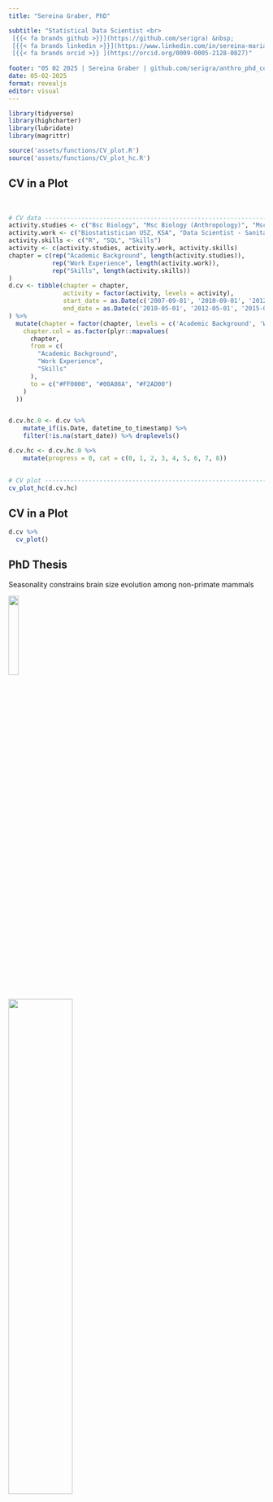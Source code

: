 ```yaml
---
title: "Sereina Graber, PhD"

subtitle: "Statistical Data Scientist <br>
 [{{< fa brands github >}}](https://github.com/serigra) &nbsp; 
 [{{< fa brands linkedin >}}](https://www.linkedin.com/in/sereina-maria-graber-078701bb/) &nbsp;  [{{< fa brands researchgate >}} ](https://www.researchgate.net/profile/Sereina-Graber) &nbsp;
 [{{< fa brands orcid >}} ](https://orcid.org/0009-0005-2128-0827)"
 
footer: "05 02 2025 | Sereina Graber | github.com/serigra/anthro_phd_course"
date: 05-02-2025
format: revealjs
editor: visual
---
```




```r
library(tidyverse)
library(highcharter)
library(lubridate)
library(magrittr)

source('assets/functions/CV_plot.R')
source('assets/functions/CV_plot_hc.R')
```



## CV in a Plot

<br>

```r

# CV data ----------------------------------------------------------------------
activity.studies <- c("Bsc Biology", "Msc Biology (Anthropology)", "Msc Biostatistics", "PhD Biology (Anthropology)", "Academic Background")
activity.work <- c("Biostatistician USZ, KSA", "Data Scientist - Sanitas", "Data Scientist - Helsana", "Work Experience")
activity.skills <- c("R", "SQL", "Skills")
activity <- c(activity.studies, activity.work, activity.skills)
chapter = c(rep("Academic Background", length(activity.studies)), 
            rep("Work Experience", length(activity.work)), 
            rep("Skills", length(activity.skills))
)
d.cv <- tibble(chapter = chapter,
               activity = factor(activity, levels = activity),
               start_date = as.Date(c('2007-09-01', '2010-09-01', '2012-09-01', '2013-08-01', NA, '2012-03-01', '2017-08-01', '2019-08-01', NA, '2010-09-01', '2017-08-01', NA), format = "%Y-%m-%d"),
               end_date = as.Date(c('2010-05-01', '2012-05-01', '2015-05-01', '2017-07-01', NA, '2016-07-01', '2019-07-01', '2024-12-01', NA, '2024-12-01', '2024-12-01', NA), format = "%Y-%m-%d")
) %>% 
  mutate(chapter = factor(chapter, levels = c('Academic Background', 'Work Experience', 'Skills')), 
    chapter.col = as.factor(plyr::mapvalues(
      chapter,
      from = c(
        "Academic Background",
        "Work Experience",
        "Skills"
      ),
      to = c("#FF0000", "#00A08A", "#F2AD00")
    )
  ))


d.cv.hc.0 <- d.cv %>% 
    mutate_if(is.Date, datetime_to_timestamp) %>% 
    filter(!is.na(start_date)) %>% droplevels() 

d.cv.hc <- d.cv.hc.0 %>% 
    mutate(progress = 0, cat = c(0, 1, 2, 3, 4, 5, 6, 7, 8)) 
    

# CV plot ----------------------------------------------------------------------
cv_plot_hc(d.cv.hc)
```




## CV in a Plot {visibility="hidden"}
```r
d.cv %>% 
  cv_plot()
```


## PhD Thesis

Seasonality constrains brain size evolution among non-primate mammals

::: {layout-ncol="2"}
![](assets/images/SG_museum.png){fig-align="left" width="20%"}

![](assets/images/Seasonality.png){fig-align="right" width="50%"}
:::




## PhD Thesis

Ecology is the Main Driver of Primate Brain Size Evolution

![](assets/images/Average_path_model.png){fig-align="right" width="80%"}



## PhD Thesis {visibility="hidden"}

Ecology is the Main Driver of Primate Brain Size Evolution

![](assets/images/Figure_2.png){fig-align="center"}




## Data Scientist @Sanitas {.smaller}

::::: columns
<br>

::: {.column width="60%"}
**Projects**

-   Effectiveness of Case Management 📈
-   Chatbot 🤖
-   Improve automatic claims verification 📝
:::

::: {.column width="40%"}
**Learnings**

-   technical skills 🛠️
-   team work 👯
-   get to know an organization 🏢
:::
:::::




## Data Scientist @Helsana {.smaller}

::::: columns
<br>

::: {.column width="70%"}
**Responsibilities**

- technical infrastructure 🛠️
- data extraction & preparation ️⚙️
- study design and statistical analyses 📉


**Projects**

- antibiotic prescribing in Switzerland 💊

- medication during pregnancy 🤰

- drivers and consequences of potentially inappropriate prescribing 


:::

::: {.column width="30%"}
**Learnings**

-   technical leadership 🛠️
-   strategic thinking/ focus on bigger picture 🌅
:::
:::::


## CV in a Plot
<br>

```r
cv_plot_hc(d.cv.hc)
```


## Zurich R User Group

<br>

- [{{< fa brands meetup >}} meetup.com/de-DE/Zurich-R-User-Group/]()

- [{{< fa solid globe >}} zurich-r-user-group.github.io/]()

- [{{< fa brands linkedin >}} linkedin.com/company/zuerich-r-user-group/]()

- [{{< fa brands bluesky >}} bsky.app/profile/ruserszurich.bsky.social]()



